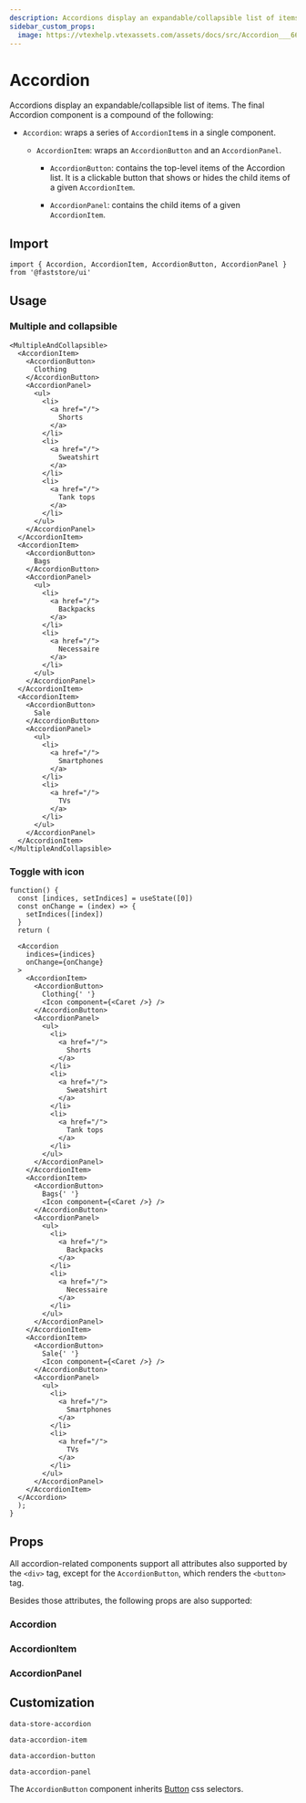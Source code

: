 ```yaml
---
description: Accordions display an expandable/collapsible list of items.
sidebar_custom_props: 
  image: https://vtexhelp.vtexassets.com/assets/docs/src/Accordion___66012e5367e86c5b4422ff8d6974b8cd.png
---
```



# Accordion

Accordions display an expandable/collapsible list of items. The final Accordion component is a compound of the following:

- `Accordion`: wraps a series of `AccordionItem`s in a single component.

  - `AccordionItem`:  wraps an `AccordionButton` and an `AccordionPanel`.
  
    - `AccordionButton`: contains the top-level items of the Accordion list. It is a clickable button that shows or hides the child items of a given `AccordionItem`.
    
    - `AccordionPanel`: contains the child items of a given `AccordionItem`.

## Import

```tsx
import { Accordion, AccordionItem, AccordionButton, AccordionPanel } from '@faststore/ui'
```

## Usage

### Multiple and collapsible

```tsx live
<MultipleAndCollapsible>
  <AccordionItem>
    <AccordionButton>
      Clothing
    </AccordionButton>
    <AccordionPanel>
      <ul>
        <li>
          <a href="/">
            Shorts
          </a>
        </li>
        <li>
          <a href="/">
            Sweatshirt
          </a>
        </li>
        <li>
          <a href="/">
            Tank tops
          </a>
        </li>
      </ul>
    </AccordionPanel>
  </AccordionItem>
  <AccordionItem>
    <AccordionButton>
      Bags
    </AccordionButton>
    <AccordionPanel>
      <ul>
        <li>
          <a href="/">
            Backpacks
          </a>
        </li>
        <li>
          <a href="/">
            Necessaire
          </a>
        </li>
      </ul>
    </AccordionPanel>
  </AccordionItem>
  <AccordionItem>
    <AccordionButton>
      Sale
    </AccordionButton>
    <AccordionPanel>
      <ul>
        <li>
          <a href="/">
            Smartphones
          </a>
        </li>
        <li>
          <a href="/">
            TVs
          </a>
        </li>
      </ul>
    </AccordionPanel>
  </AccordionItem>
</MultipleAndCollapsible>
```

### Toggle with icon

```tsx live
function() {
  const [indices, setIndices] = useState([0])
  const onChange = (index) => {
    setIndices([index])
  }
  return (

  <Accordion
    indices={indices}
    onChange={onChange}
  >
    <AccordionItem>
      <AccordionButton>
        Clothing{' '}
        <Icon component={<Caret />} />
      </AccordionButton>
      <AccordionPanel>
        <ul>
          <li>
            <a href="/">
              Shorts
            </a>
          </li>
          <li>
            <a href="/">
              Sweatshirt
            </a>
          </li>
          <li>
            <a href="/">
              Tank tops
            </a>
          </li>
        </ul>
      </AccordionPanel>
    </AccordionItem>
    <AccordionItem>
      <AccordionButton>
        Bags{' '}
        <Icon component={<Caret />} />
      </AccordionButton>
      <AccordionPanel>
        <ul>
          <li>
            <a href="/">
              Backpacks
            </a>
          </li>
          <li>
            <a href="/">
              Necessaire
            </a>
          </li>
        </ul>
      </AccordionPanel>
    </AccordionItem>
    <AccordionItem>
      <AccordionButton>
        Sale{' '}
        <Icon component={<Caret />} />
      </AccordionButton>
      <AccordionPanel>
        <ul>
          <li>
            <a href="/">
              Smartphones
            </a>
          </li>
          <li>
            <a href="/">
              TVs
            </a>
          </li>
        </ul>
      </AccordionPanel>
    </AccordionItem>
  </Accordion>
  );
}
```

## Props

All accordion-related components support all attributes also supported by the `<div>` tag, except for the `AccordionButton`, which renders the `<button>` tag.

Besides those attributes, the following props are also supported:

### Accordion

<PropsSection name="Accordion" />

### AccordionItem

<PropsSection name="AccordionItem" />

### AccordionPanel

<PropsSection name="AccordionPanel" />

## Customization

`data-store-accordion`

`data-accordion-item`

`data-accordion-button`

`data-accordion-panel`

The `AccordionButton` component inherits [Button](/reference/ui/atoms/Button) css selectors.
